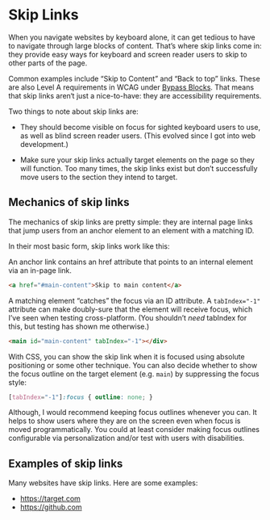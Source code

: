 # Skip Links

When you navigate websites by keyboard alone, it can get tedious to have to navigate through large blocks of content. That’s where skip links come in: they provide easy ways for keyboard and screen reader users to skip to other parts of the page.

Common examples include “Skip to Content” and “Back to top” links. These are also Level A requirements in WCAG under [Bypass Blocks](https://www.w3.org/TR/WCAG22/#bypass-blocks). That means that skip links aren‘t just a nice-to-have: they are accessibility requirements.

Two things to note about skip links are:

- They should become visible on focus for sighted keyboard users to use, as well as blind screen reader users. (This evolved since I got into web development.)

- Make sure your skip links actually target elements on the page so they will function. Too many times, the skip links exist but don’t successfully move users to the section they intend to target.

## Mechanics of skip links

The mechanics of skip links are pretty simple: they are internal page links that jump users from an anchor element to an element with a matching ID.

In their most basic form, skip links work like this:

An anchor link contains an href attribute that points to an internal element via an in-page link.

```html
<a href="#main-content">Skip to main content</a>
```

A matching element “catches” the focus via an ID attribute. A `tabIndex="-1"` attribute can make doubly-sure that the element will receive focus, which I’ve seen when testing cross-platform. (You shouldn’t _need_ tabIndex for this, but testing has shown me otherwise.)

```html
<main id="main-content" tabIndex="-1"></div>
```

With CSS, you can show the skip link when it is focused using absolute positioning or some other technique. You can also decide whether to show the focus outline on the target element (e.g. `main`) by suppressing the focus style:

```css
[tabIndex="-1"]:focus { outline: none; }
```
Although, I would recommend keeping focus outlines whenever you can. It helps to show users where they are on the screen even when focus is moved programmatically. You could at least consider making focus outlines configurable via personalization and/or test with users with disabilities.

## Examples of skip links

Many websites have skip links. Here are some examples:

- https://target.com
- https://github.com
